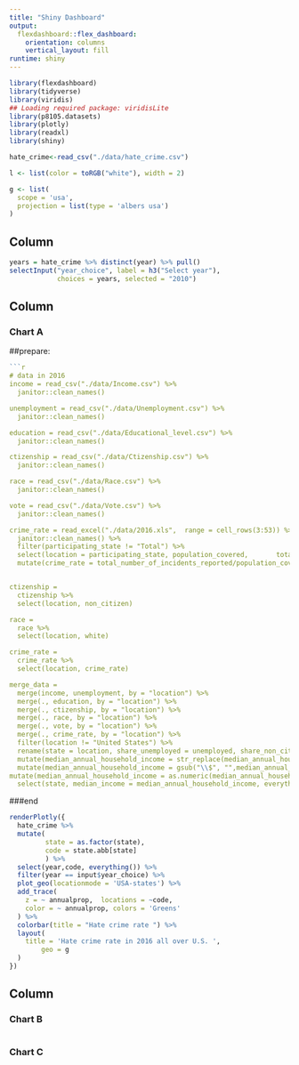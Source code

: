 ```yaml
---
title: "Shiny Dashboard"
output: 
  flexdashboard::flex_dashboard:
    orientation: columns
    vertical_layout: fill
runtime: shiny
---
```

```r
library(flexdashboard)
library(tidyverse)
library(viridis)
## Loading required package: viridisLite
library(p8105.datasets)
library(plotly)
library(readxl)
library(shiny)
```

```r

hate_crime<-read_csv("./data/hate_crime.csv")

l <- list(color = toRGB("white"), width = 2)

g <- list(
  scope = 'usa',
  projection = list(type = 'albers usa')
)
```


Column {.sidebar}
-----------------------------------------------------------------------
```r
years = hate_crime %>% distinct(year) %>% pull()
selectInput("year_choice", label = h3("Select year"),
            choices = years, selected = "2010")
```

Column {data-width=650}
-----------------------------------------------------------------------

### Chart A
##prepare:
```r
```r
# data in 2016
income = read_csv("./data/Income.csv") %>% 
  janitor::clean_names()

unemployment = read_csv("./data/Unemployment.csv") %>% 
  janitor::clean_names()

education = read_csv("./data/Educational_level.csv") %>% 
  janitor::clean_names()

ctizenship = read_csv("./data/Ctizenship.csv") %>% 
  janitor::clean_names()

race = read_csv("./data/Race.csv") %>% 
  janitor::clean_names()

vote = read_csv("./data/Vote.csv") %>% 
  janitor::clean_names()

crime_rate = read_excel("./data/2016.xls",  range = cell_rows(3:53)) %>%
  janitor::clean_names() %>%
  filter(participating_state != "Total") %>%
  select(location = participating_state, population_covered,       total_number_of_incidents_reported) %>%
  mutate(crime_rate = total_number_of_incidents_reported/population_covered*100000) 


ctizenship =
  ctizenship %>% 
  select(location, non_citizen)

race = 
  race %>% 
  select(location, white)

crime_rate =
  crime_rate %>% 
  select(location, crime_rate)

merge_data = 
  merge(income, unemployment, by = "location") %>% 
  merge(., education, by = "location") %>% 
  merge(., ctizenship, by = "location") %>% 
  merge(., race, by = "location") %>% 
  merge(., vote, by = "location") %>%
  merge(., crime_rate, by = "location") %>% 
  filter(location != "United States") %>% 
  rename(state = location, share_unemployed = unemployed, share_non_citizen = non_citizen, share_white = white)%>%
  mutate(median_annual_household_income = str_replace(median_annual_household_income, ",", "")) %>%
  mutate(median_annual_household_income = gsub("\\$", "",median_annual_household_income )) %>%
mutate(median_annual_household_income = as.numeric(median_annual_household_income)) %>%
  select(state, median_income = median_annual_household_income, everything())
```
###end


```r
renderPlotly({  
  hate_crime %>% 
  mutate(
         state = as.factor(state),
         code = state.abb[state]
         ) %>% 
  select(year,code, everything()) %>% 
  filter(year == input$year_choice) %>% 
  plot_geo(locationmode = 'USA-states') %>%
  add_trace(
    z = ~ annualprop,  locations = ~code,
    color = ~ annualprop, colors = 'Greens'
  ) %>%
  colorbar(title = "Hate crime rate ") %>%
  layout(
    title = 'Hate crime rate in 2016 all over U.S. ',
        geo = g
  )
})
```

Column {data-width=350}
-----------------------------------------------------------------------

### Chart B

```r

```

### Chart C

```r

```
